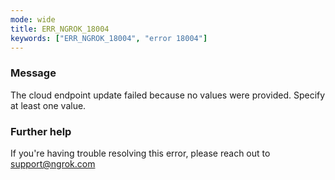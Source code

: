 ```yaml
---
mode: wide
title: ERR_NGROK_18004
keywords: ["ERR_NGROK_18004", "error 18004"]
---
```


### Message

The cloud endpoint update failed because no values were provided. Specify at least one value.

### Further help

If you're having trouble resolving this error, please reach out to [support@ngrok.com](mailto:support@ngrok.com?subject=Help%20with%20ERR_NGROK_18004)
